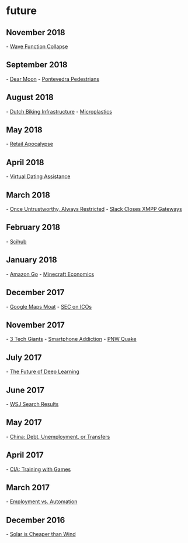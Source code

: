 
= future =

== November 2018 ==
- [[https://marian42.itch.io/wfc|Wave Function Collapse]]
== September 2018 ==
- [[https://dearmoon.earth/|Dear Moon]]
- [[https://www.theguardian.com/cities/2018/sep/18/paradise-life-spanish-city-banned-cars-pontevedra|Pontevedra Pedestrians]]
== August 2018 ==
- [[https://www.vox.com/science-and-health/2018/8/28/17789510/bike-cycling-netherlands-dutch-infrastructure |Dutch Biking Infrastructure]]
- [[https://www.npr.org/sections/thesalt/2018/08/20/636845604/beer-drinking-water-and-fish-tiny-plastic-is-everywhere |Microplastics]]
== May 2018 ==
- [[https://www.strongtowns.org/journal/2018/4/23/bon-ton-gone|Retail Apocalypse]]
== April 2018 ==
- [[https://qz.com/1247382/online-dating-is-so-awful-that-people-are-paying-virtual-dating-assistants-to-impersonate-them/|Virtual Dating Assistance]]
== March 2018 ==
- [[https://www.reuters.com/article/us-china-credit/china-to-bar-people-with-bad-social-credit-from-planes-trains-idUSKCN1GS10S|Once Untrustworthy, Always Restricted]]
- [[https://opkode.com/blog/slacks-bait-and-switch/|Slack Closes XMPP Gateways]]
== February 2018 ==
- [[https://www.theverge.com/2018/2/8/16985666/alexandra-elbakyan-sci-hub-open-access-science-papers-lawsuit|Scihub]]
== January 2018 ==
- [[https://stratechery.com/2018/amazons-go-and-the-future/|Amazon Go]]
- [[https://www.alicemaz.com/writing/minecraft.html|Minecraft Economics]]
== December 2017 ==
- [[https://www.justinobeirne.com/google-maps-moat|Google Maps Moat]]
- [[https://www.sec.gov/news/public-statement/statement-clayton-2017-12-11|SEC on ICOs]]
== November 2017 ==
- [[https://staltz.com/the-web-began-dying-in-2014-heres-how.html|3 Tech Giants]]
- [[https://www.theguardian.com/technology/2017/oct/05/smartphone-addiction-silicon-valley-dystopia|Smartphone Addiction]]
- [[https://www.newyorker.com/magazine/2015/07/20/the-really-big-one|PNW Quake]]
== July 2017 ==
- [[https://blog.keras.io/the-future-of-deep-learning.html|The Future of Deep Learning]]
== June 2017 ==
- [[https://www.bloomberg.com/news/articles/2017-06-05/wsj-ends-google-users-free-ride-then-fades-in-search-results|WSJ Search Results]]
== May 2017 ==
- [[http://carnegieendowment.org/chinafinancialmarkets/66221| China: Debt, Unemployment, or Transfers]]
== April 2017 ==
- [[https://arstechnica.com/gaming/2017/03/the-cia-uses-board-games-to-train-officers-and-i-got-to-play-them/|CIA: Training with Games]]
== March 2017 ==
- [[http://ideas.ted.com/the-rise-of-the-useless-class/|Employment vs. Automation]]
== December 2016 ==
- [[https://www.bloomberg.com/news/articles/2016-12-15/world-energy-hits-a-turning-point-solar-that-s-cheaper-than-wind|Solar is Cheaper than Wind]]
